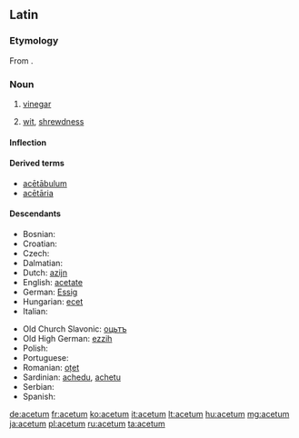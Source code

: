 ==Latin==

===Etymology===
From {{term|aceo|aceō|to be sour|lang=la}}.

===Noun===
{{la-noun|acētum|aceti#Latin|acētī|n|second}}

# [[vinegar]]
# {{figuratively|lang=la}} [[wit]], [[shrewdness]]

====Inflection====
{{la-decl-2nd-N|acet|acēt}}

====Derived terms====
* [[acetabulum#Latin|acētābulum]]
* [[acetaria|acētāria]]

====Descendants====
{{top2}}
* Bosnian: {{l|bs|ocat}}
* Croatian: {{l|hr|ocat}}
* Czech: {{l|cs|ocet}}
* Dalmatian: {{l|dlm|acait}}
* Dutch: [[azijn]]
* English: [[acetate]]
* German: [[Essig]]
* Hungarian: [[ecet]]
* Italian: {{l|it|aceto}}
{{mid2}}
* Old Church Slavonic: [[оцьтъ]]
* Old High German: [[ezzih]]
* Polish: {{l|pl|ocet}}
* Portuguese: {{l|pt|azedo}}
* Romanian: [[oțet]]
* Sardinian: [[achedu]], [[achetu]]
* Serbian: {{l|sr|ocat}}
* Spanish: {{l|es|acedo}}
{{bottom}}

[[de:acetum]]
[[fr:acetum]]
[[ko:acetum]]
[[it:acetum]]
[[lt:acetum]]
[[hu:acetum]]
[[mg:acetum]]
[[ja:acetum]]
[[pl:acetum]]
[[ru:acetum]]
[[ta:acetum]]